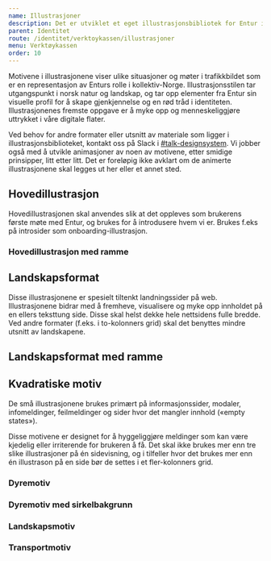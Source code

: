 ```yaml
---
name: Illustrasjoner
description: Det er utviklet et eget illustrasjonsbibliotek for Entur i samarbeid med SDG. Illustrasjonene kan brukes på alle type flater i Entur.
parent: Identitet
route: /identitet/verktoykassen/illustrasjoner
menu: Verktøykassen
order: 10
---
```








<PageHeader />

Motivene i illustrasjonene viser ulike situasjoner og møter i trafikkbildet som er en representasjon av Enturs rolle i kollektiv-Norge.
Illustrasjonsstilen tar utgangspunkt i norsk natur og landskap, og tar opp elementer fra Entur sin visuelle profil for å skape gjenkjennelse og en rød tråd i identiteten.
Illustrasjonenes fremste oppgave er å myke opp og menneskeliggjøre uttrykket i våre digitale flater.

Ved behov for andre formater eller utsnitt av materiale som ligger i illustrasjonsbiblioteket, kontakt oss på Slack i [#talk-designsystem](https://entur.slack.com/archives/C899QSPB7).
Vi jobber også med å utvikle animasjoner av noen av motivene, etter smidige prinsipper, litt etter litt.
Det er foreløpig ikke avklart om de animerte illustrasjonene skal legges ut her eller et annet sted.

## Hovedillustrasjon

Hovedillustrasjonen skal anvendes slik at det oppleves som brukerens første møte med Entur, og brukes for å introdusere hvem vi er. Brukes f.eks på introsider som onboarding-illustrasjon.

<BorderWrapper>
  <ImageDisplay download src={main} />
</BorderWrapper>

### Hovedillustrasjon med ramme

<BorderWrapper>
  <ImageDisplay download src={main2} />
</BorderWrapper>

## Landskapsformat

Disse illustrasjonene er spesielt tiltenkt landningssider på web.
Illustrasjonene bidrar med å fremheve, visualisere og myke opp innholdet på en ellers teksttung side.
Disse skal helst dekke hele nettsidens fulle bredde. Ved andre formater (f.eks. i to-kolonners grid) skal det benyttes mindre utsnitt av landskapene.

<GridContainer spacing="large">
  <GridItem small={12}>
    <BorderWrapper>
      <ImageDisplay download src={landing1} />
    </BorderWrapper>
  </GridItem>
  <GridItem small={12}>
    <BorderWrapper>
      <ImageDisplay download src={landing2} />
    </BorderWrapper>
  </GridItem>
  <GridItem small={12}>
    <BorderWrapper>
      <ImageDisplay download src={landing3} />
    </BorderWrapper>
  </GridItem>
  <GridItem small={12}>
    <BorderWrapper>
      <ImageDisplay download src={landing4} />
    </BorderWrapper>
  </GridItem>
</GridContainer>

## Landskapsformat med ramme

<GridContainer spacing="large">
  <GridItem small={12}>
    <BorderWrapper>
      <ImageDisplay download src={landing1frame} />
    </BorderWrapper>
  </GridItem>
  <GridItem small={12}>
    <BorderWrapper>
      <ImageDisplay download src={landing2frame} />
    </BorderWrapper>
  </GridItem>
  <GridItem small={12}>
    <BorderWrapper>
      <ImageDisplay download src={landing3frame} />
    </BorderWrapper>
  </GridItem>
  <GridItem small={12}>
    <BorderWrapper>
      <ImageDisplay download src={landing4frame} />
    </BorderWrapper>
  </GridItem>
  <GridItem small={12}>
    <BorderWrapper>
      <ImageDisplay download src={landing4phone} />
    </BorderWrapper>
  </GridItem>
</GridContainer>

## Kvadratiske motiv

De små illustrasjonene brukes primært på informasjonssider, modaler, infomeldinger, feilmeldinger og sider hvor det mangler innhold («empty states»).

Disse motivene er designet for å hyggeliggjøre meldinger som kan være kjedelig eller irriterende for brukeren å få.
Det skal ikke brukes mer enn tre slike illustrasjoner på én sidevisning, og i tilfeller hvor det brukes mer enn én illustrason på en side bør de settes i et fler-kolonners grid.

### Dyremotiv

<GridContainer spacing="extraLarge">
  <GridItem small={6} medium={4}>
    <BorderWrapper>
      <ImageDisplay download src={clock} />
    </BorderWrapper>
  </GridItem>
  <GridItem small={6} medium={4}>
    <BorderWrapper>
      <ImageDisplay download src={doves} />
    </BorderWrapper>
  </GridItem>
  <GridItem small={6} medium={4}>
    <BorderWrapper>
      <ImageDisplay download src={ducks} />
    </BorderWrapper>
  </GridItem>
  <GridItem small={6} medium={4}>
    <BorderWrapper>
      <ImageDisplay download src={goat} />
    </BorderWrapper>
  </GridItem>
  <GridItem small={6} medium={4}>
    <BorderWrapper>
      <ImageDisplay download src={hedgehog} />
    </BorderWrapper>
  </GridItem>
  <GridItem small={6} medium={4}>
    <BorderWrapper>
      <ImageDisplay download src={leafs} />
    </BorderWrapper>
  </GridItem>
  <GridItem small={6} medium={4}>
    <BorderWrapper>
      <ImageDisplay download src={musk} />
    </BorderWrapper>
  </GridItem>
  <GridItem small={6} medium={4}>
    <BorderWrapper>
      <ImageDisplay download src={sheep} />
    </BorderWrapper>
  </GridItem>
  <GridItem small={6} medium={4}>
    <BorderWrapper>
      <ImageDisplay download src={squirrel} />
    </BorderWrapper>
  </GridItem>
</GridContainer>

### Dyremotiv med sirkelbakgrunn

<GridContainer spacing="extraLarge">
  <GridItem small={6} medium={4}>
    <BorderWrapper>
      <ImageDisplay download src={clockCircle} />
    </BorderWrapper>
  </GridItem>
  <GridItem small={6} medium={4}>
    <BorderWrapper>
      <ImageDisplay download src={dovesCircle} />
    </BorderWrapper>
  </GridItem>
  <GridItem small={6} medium={4}>
    <BorderWrapper>
      <ImageDisplay download src={ducksCircle} />
    </BorderWrapper>
  </GridItem>
  <GridItem small={6} medium={4}>
    <BorderWrapper>
      <ImageDisplay download src={goatCircle} />
    </BorderWrapper>
  </GridItem>
  <GridItem small={6} medium={4}>
    <BorderWrapper>
      <ImageDisplay download src={hedgehogCircle} />
    </BorderWrapper>
  </GridItem>
  <GridItem small={6} medium={4}>
    <BorderWrapper>
      <ImageDisplay download src={leafsCircle} />
    </BorderWrapper>
  </GridItem>
  <GridItem small={6} medium={4}>
    <BorderWrapper>
      <ImageDisplay download src={muskCircle} />
    </BorderWrapper>
  </GridItem>
  <GridItem small={6} medium={4}>
    <BorderWrapper>
      <ImageDisplay download src={sheepCircle} />
    </BorderWrapper>
  </GridItem>
  <GridItem small={6} medium={4}>
    <BorderWrapper>
      <ImageDisplay download src={squirrelCircle} />
    </BorderWrapper>
  </GridItem>
</GridContainer>

### Landskapsmotiv

<GridContainer spacing="extraLarge">
  <GridItem small={6} medium={4}>
    <BorderWrapper>
      <ImageDisplay
        download
        style={{
          padding: '1.5rem 0.5rem',
          display: 'flex',
          alignItems: 'center',
        }}
        src={City}
      />
    </BorderWrapper>
  </GridItem>
  <GridItem small={6} medium={4}>
    <BorderWrapper>
      <ImageDisplay
        download
        style={{
          padding: '1.5rem 0.5rem',
          display: 'flex',
          alignItems: 'center',
        }}
        src={Onboarding}
      />
    </BorderWrapper>
  </GridItem>
  <GridItem small={6} medium={4}>
    <BorderWrapper>
      <ImageDisplay
        download
        style={{
          padding: '1.5rem 0.5rem',
          display: 'flex',
          alignItems: 'center',
        }}
        src={Train1}
      />
    </BorderWrapper>
  </GridItem>
  <GridItem small={6} medium={4}>
    <BorderWrapper>
      <ImageDisplay
        download
        style={{
          padding: '4rem 0.5rem',
          display: 'flex',
          alignItems: 'center',
        }}
        src={Humans}
      />
    </BorderWrapper>
  </GridItem>
</GridContainer>

### Transportmotiv

<GridContainer spacing="extraLarge">
  <GridItem small={6} medium={4}>
    <BorderWrapper>
      <ImageDisplay
        download
        style={{
          padding: '1rem 0.5rem',
          display: 'flex',
          alignItems: 'center',
        }}
        src={Bus}
      />
    </BorderWrapper>
  </GridItem>
  <GridItem small={6} medium={4}>
    <BorderWrapper>
      <ImageDisplay
        download
        style={{
          padding: '1rem 0.5rem',
          display: 'flex',
          alignItems: 'center',
        }}
        src={Ferry}
      />
    </BorderWrapper>
  </GridItem>
  <GridItem small={6} medium={4}>
    <BorderWrapper>
      <ImageDisplay
        download
        style={{
          padding: '1rem 0.5rem',
          display: 'flex',
          alignItems: 'center',
        }}
        src={Metro}
      />
    </BorderWrapper>
  </GridItem>
  <GridItem small={6} medium={4}>
    <BorderWrapper>
      <ImageDisplay
        download
        style={{
          padding: '1rem 0.5rem',
          display: 'flex',
          alignItems: 'center',
        }}
        src={Scooter}
      />
    </BorderWrapper>
  </GridItem>
  <GridItem small={6} medium={4}>
    <BorderWrapper>
      <ImageDisplay
        download
        style={{
          padding: '1rem 0.5rem',
          display: 'flex',
          alignItems: 'center',
        }}
        src={Train}
      />
    </BorderWrapper>
  </GridItem>
</GridContainer>
